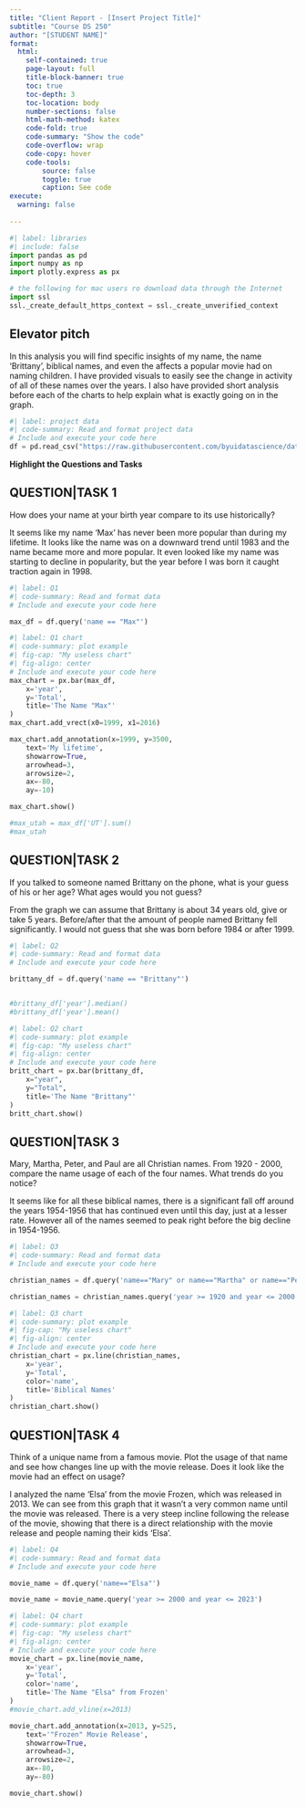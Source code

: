 ```yaml
---
title: "Client Report - [Insert Project Title]"
subtitle: "Course DS 250"
author: "[STUDENT NAME]"
format:
  html:
    self-contained: true
    page-layout: full
    title-block-banner: true
    toc: true
    toc-depth: 3
    toc-location: body
    number-sections: false
    html-math-method: katex
    code-fold: true
    code-summary: "Show the code"
    code-overflow: wrap
    code-copy: hover
    code-tools:
        source: false
        toggle: true
        caption: See code
execute: 
  warning: false
    
---
```


```python
#| label: libraries
#| include: false
import pandas as pd
import numpy as np
import plotly.express as px

# the following for mac users ro download data through the Internet
import ssl
ssl._create_default_https_context = ssl._create_unverified_context
```


## Elevator pitch

In this analysis you will find specific insights of my name, the name 'Brittany', biblical names, and even the affects a popular movie had on naming children. I have provided visuals to easily see the change in activity of all of these names over the years. I also have provided short analysis before each of the charts to help explain what is exactly going on in the graph. 

```python
#| label: project data
#| code-summary: Read and format project data
# Include and execute your code here
df = pd.read_csv("https://raw.githubusercontent.com/byuidatascience/data4names/master/data-raw/names_year/names_year.csv")


```

__Highlight the Questions and Tasks__

## QUESTION|TASK 1

How does your name at your birth year compare to its use historically?

It seems like my name 'Max' has never been more popular than during my lifetime. It looks like the name was on a downward trend until 1983 and the name became more and more popular. It even looked like my name was starting to decline in popularity, but the year before I was born it caught traction again in 1998.

```python
#| label: Q1
#| code-summary: Read and format data
# Include and execute your code here

max_df = df.query('name == "Max"')

```


```python
#| label: Q1 chart
#| code-summary: plot example
#| fig-cap: "My useless chart"
#| fig-align: center
# Include and execute your code here
max_chart = px.bar(max_df,
    x='year',
    y='Total',
    title='The Name "Max"'
)
max_chart.add_vrect(x0=1999, x1=2016)

max_chart.add_annotation(x=1999, y=3500,
    text='My lifetime',
    showarrow=True,
    arrowhead=3,
    arrowsize=2,
    ax=-80,
    ay=-10)

max_chart.show()

#max_utah = max_df['UT'].sum()
#max_utah

```



## QUESTION|TASK 2

If you talked to someone named Brittany on the phone, what is your guess of his or her age? What ages would you not guess?

From the graph we can assume that Brittany is about 34 years old, give or take 5 years. Before/after that the amount of people named Brittany fell significantly. I would not guess that she was born before 1984 or after 1999.

```python
#| label: Q2
#| code-summary: Read and format data
# Include and execute your code here

brittany_df = df.query('name == "Brittany"')


#brittany_df['year'].median()
#brittany_df['year'].mean()

```


```python
#| label: Q2 chart
#| code-summary: plot example
#| fig-cap: "My useless chart"
#| fig-align: center
# Include and execute your code here
britt_chart = px.bar(brittany_df,
    x="year", 
    y="Total",
    title='The Name "Brittany"'
)
britt_chart.show()
```



## QUESTION|TASK 3

Mary, Martha, Peter, and Paul are all Christian names. From 1920 - 2000, compare the name usage of each of the four names. What trends do you notice?

It seems like for all these biblical names, there is a significant fall off around the years 1954-1956 that has continued even until this day, just at a lesser rate. However all of the names seemed to peak right before the big decline in 1954-1956.

```python
#| label: Q3
#| code-summary: Read and format data
# Include and execute your code here

christian_names = df.query('name=="Mary" or name=="Martha" or name=="Peter" or name=="Paul"')

christian_names = christian_names.query('year >= 1920 and year <= 2000')

```


```python
#| label: Q3 chart
#| code-summary: plot example
#| fig-cap: "My useless chart"
#| fig-align: center
# Include and execute your code here
christian_chart = px.line(christian_names,
    x='year',
    y='Total',
    color='name',
    title='Biblical Names'
)
christian_chart.show()
```


## QUESTION|TASK 4

Think of a unique name from a famous movie. Plot the usage of that name and see how changes line up with the movie release. Does it look like the movie had an effect on usage?

I analyzed the name 'Elsa' from the movie Frozen, which was released in 2013. We can see from this graph that it wasn't a very common name until the movie was released. There is a very steep incline following the release of the movie, showing that there is a direct relationship with the movie release and people naming their kids 'Elsa'.

```python
#| label: Q4
#| code-summary: Read and format data
# Include and execute your code here

movie_name = df.query('name=="Elsa"')

movie_name = movie_name.query('year >= 2000 and year <= 2023')

```


```python
#| label: Q4 chart
#| code-summary: plot example
#| fig-cap: "My useless chart"
#| fig-align: center
# Include and execute your code here
movie_chart = px.line(movie_name,
    x='year',
    y='Total',
    color='name',
    title='The Name "Elsa" from Frozen'
)
#movie_chart.add_vline(x=2013)

movie_chart.add_annotation(x=2013, y=525,
    text='"Frozen" Movie Release',
    showarrow=True,
    arrowhead=3,
    arrowsize=2,
    ax=-80,
    ay=-80)

movie_chart.show()
```

